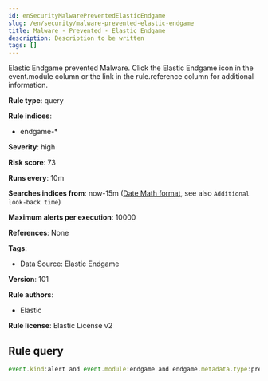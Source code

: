 ```yaml
---
id: enSecurityMalwarePreventedElasticEndgame
slug: /en/security/malware-prevented-elastic-endgame
title: Malware - Prevented - Elastic Endgame
description: Description to be written
tags: []
---
```


<div id="malware-prevented-elastic-endgame"></div>

Elastic Endgame prevented Malware. Click the Elastic Endgame icon in the event.module column or the link in the rule.reference column for additional information.

**Rule type**: query

**Rule indices**: 

* endgame-*

**Severity**: high

**Risk score**: 73

**Runs every**: 10m

**Searches indices from**: now-15m ([Date Math format](((ref))/common-options.html#date-math), see also <DocLink id="enSecurityRulesUiCreate" section="set-the-rules-schedule">`Additional look-back time`</DocLink>)

**Maximum alerts per execution**: 10000

**References**: None

**Tags**: 

* Data Source: Elastic Endgame

**Version**: 101

**Rule authors**: 

* Elastic

**Rule license**: Elastic License v2

## Rule query

```js
event.kind:alert and event.module:endgame and endgame.metadata.type:prevention and (event.action:file_classification_event or endgame.event_subtype_full:file_classification_event)

```
